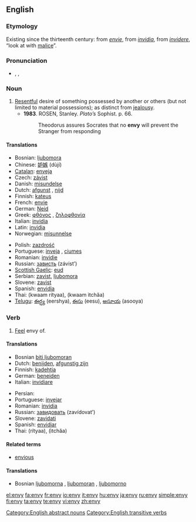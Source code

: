 ==English==

===Etymology===
Existing since the thirteenth century: from {{OF.}} ''[[envie#French|envie]]'', from {{L.}} ''[[invidia#Latin|invidia]]'', from ''[[invidere#Latin|invidere]]'', “look at with [[malice]]”.

===Pronunciation===
* {{UK}} {{enPR|ĕn'vē}}, {{IPA|/ˈɛnviː/}}, {{SAMPA|/"Envi:/}}

===Noun===
{{en-noun|envies|-}}

# [[resentful|Resentful]] desire of something possessed by another or others (but not limited to material possessions); as distinct from [[jealousy]].
#* '''1983'''.  ROSEN, Stanley.  ''Plato’s'' Sophist.  p. 66.
#*: Theodorus assures Socrates that no '''envy''' will prevent the Stranger from responding

====Translations====
{{trans-top|Envy (nounal sense)}}
*Bosnian: [[ljubomora]] {{f}}
*Chinese: [[妒嫉]] (dùjí)
*[[Catalan]]: [[enveja]] {{f}}
* Czech: [[závist]] {{f}}
*Danish: [[misundelse]]
*Dutch: [[afgunst]] {{f}}, [[nijd|nĳd]] {{m}}
*Finnish: [[kateus]] {{m}}
*French: [[envie]] {{f}}
*German: [[Neid]] {{m}}
*Greek: [[φθόνος]] {{m}}, [[ζηλοφθονία]] {{f}}
*Italian: [[invidia]] {{f}}
*Latin: [[invidia]] {{f}}
*Norwegian: [[misunnelse]]
{{trans-mid}}
*Polish: [[zazdrość]] {{f}}
*Portuguese: [[inveja]] {{f}}, [[ciumes]] {{m}}
*Romanian: [[invidie]] {{f}}
*Russian: [[зависть]] (závist’) {{f}}
*[[Scottish Gaelic]]: [[eud]] {{m}}
*Serbian: [[zavist]], [[ljubomora]]
*Slovene: [[zavist]] {{f}}
*Spanish: [[envidia]] {{f}}
*Thai: {{THchar|[[ความริษยา]]}} (kwaam rítyaa), {{THchar|[[ความอิจฉา]]}} (kwaam ìtchăa)
*[[Telugu]]: [[ఈర్ష్య]] (eershya), [[ఈసు]] (eesu), [[అసూయ]] (asooya)
{{trans-bottom}}

===Verb===
{{en-verb|env|i|ed}}

# [[feel|Feel]] envy of.

====Translations====
{{trans-top|Envy (verbal sense)}}
*Bosnian [[biti ljubomoran]]
*Dutch: [[benijden|benĳden]], [[afgunstig zijn|afgunstig zĳn]]
*Finnish: [[kadehtia]]
*German: [[beneiden]]
*Italian: [[invidiare]]
{{trans-mid}}
*Persian: {{FAchar|[[حسادت ورزیدن]]}}
*Portuguese: [[invejar]]
*Romanian: [[invidia]]
*Russian: [[завидовать]] (zavídovat’) {{f}}
*Slovene: [[zavidati]]
*Spanish: [[envidiar]]
*Thai: {{THchar|[[ริษยา]]}} (rítyaa), {{THchar|[[อิจฉา]]}} (ìtchăa)
{{trans-bottom}}

====Related terms====
* [[envious]]

====Translations====
{{trans-top|Translations to be checked}}
*Bosnian [[ljubomorna]] {{f}}, [[ljubomoran]] {{m}}, [[ljubomorno]] {{n}}
{{trans-bottom}}

[[Category:English abstract nouns]]
[[Category:English transitive verbs]]

[[el:envy]]
[[fa:envy]]
[[fr:envy]]
[[io:envy]]
[[it:envy]]
[[hu:envy]]
[[ja:envy]]
[[ru:envy]]
[[simple:envy]]
[[fi:envy]]
[[ta:envy]]
[[te:envy]]
[[vi:envy]]
[[zh:envy]]